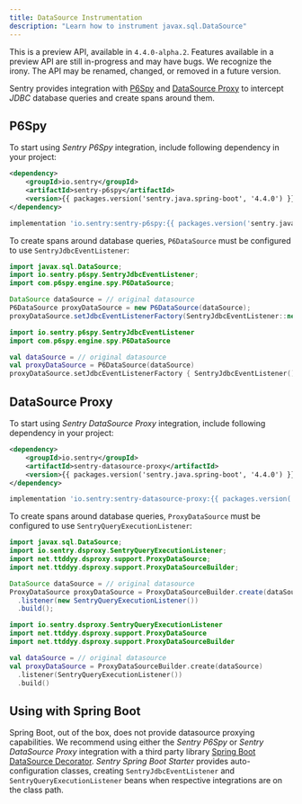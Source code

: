 ```yaml
---
title: DataSource Instrumentation
description: "Learn how to instrument javax.sql.DataSource"
---
```


<Note>

This is a preview API, available in `4.4.0-alpha.2`. Features available in a preview API are still in-progress and may have bugs. We recognize the irony. The API may be renamed, changed, or removed in a future version.

</Note>

Sentry provides integration with [P6Spy](https://github.com/p6spy/p6spy) and [DataSource Proxy](https://github.com/ttddyy/datasource-proxy) to intercept *JDBC* database queries and create spans around them.

## P6Spy

To start using *Sentry P6Spy* integration, include following dependency in your project:

```xml {tabTitle:Maven}
<dependency>
    <groupId>io.sentry</groupId>
    <artifactId>sentry-p6spy</artifactId>
    <version>{{ packages.version('sentry.java.spring-boot', '4.4.0') }}</version>
</dependency>
```

```groovy {tabTitle:Gradle}
implementation 'io.sentry:sentry-p6spy:{{ packages.version('sentry.java.spring-boot', '4.4.0') }}'
```

To create spans around database queries, `P6DataSource` must be configured to use `SentryJdbcEventListener`:

```java
import javax.sql.DataSource;
import io.sentry.p6spy.SentryJdbcEventListener;
import com.p6spy.engine.spy.P6DataSource;

DataSource dataSource = // original datasource
P6DataSource proxyDataSource = new P6DataSource(dataSource);
proxyDataSource.setJdbcEventListenerFactory(SentryJdbcEventListener::new);
```

```kotlin
import io.sentry.p6spy.SentryJdbcEventListener
import com.p6spy.engine.spy.P6DataSource

val dataSource = // original datasource
val proxyDataSource = P6DataSource(dataSource)
proxyDataSource.setJdbcEventListenerFactory { SentryJdbcEventListener() }
```

## DataSource Proxy

To start using *Sentry DataSource Proxy* integration, include following dependency in your project:

```xml {tabTitle:Maven}
<dependency>
    <groupId>io.sentry</groupId>
    <artifactId>sentry-datasource-proxy</artifactId>
    <version>{{ packages.version('sentry.java.spring-boot', '4.4.0') }}</version>
</dependency>
```

```groovy {tabTitle:Gradle}
implementation 'io.sentry:sentry-datasource-proxy:{{ packages.version('sentry.java.spring-boot', '4.4.0') }}'
```

To create spans around database queries, `ProxyDataSource` must be configured to use `SentryQueryExecutionListener`:

```java
import javax.sql.DataSource;
import io.sentry.dsproxy.SentryQueryExecutionListener;
import net.ttddyy.dsproxy.support.ProxyDataSource;
import net.ttddyy.dsproxy.support.ProxyDataSourceBuilder;

DataSource dataSource = // original datasource
ProxyDataSource proxyDataSource = ProxyDataSourceBuilder.create(dataSource)
  .listener(new SentryQueryExecutionListener())
  .build();
```

```kotlin
import io.sentry.dsproxy.SentryQueryExecutionListener
import net.ttddyy.dsproxy.support.ProxyDataSource
import net.ttddyy.dsproxy.support.ProxyDataSourceBuilder

val dataSource = // original datasource
val proxyDataSource = ProxyDataSourceBuilder.create(dataSource)
  .listener(SentryQueryExecutionListener())
  .build()
```

## Using with Spring Boot

Spring Boot, out of the box, does not provide datasource proxying capabilities. We recommend using either the *Sentry P6Spy* or *Sentry DataSource Proxy* integration with a third party library [Spring Boot DataSource Decorator](https://github.com/gavlyukovskiy/spring-boot-data-source-decorator). *Sentry Spring Boot Starter* provides auto-configuration classes, creating `SentryJdbcEventListener` and `SentryQueryExecutionListener` beans when respective integrations are on the class path.
